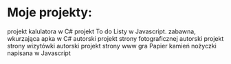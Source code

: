 # Moje projekty:
<ProjectCard title="Kalkulator" link="https://github.com/hakue1990/WSB/blob/master/New%20Calculator.rar" bg="linear-gradient(to right, #D4145A 0%, #FBB03B 100%)">
projekt kalulatora w C#
</ProjectCard>

<ProjectCard title="To do Lista" link="https://github.com/hakue1990/JS/tree/master/Todo-List/Todo%20List" bg="linear-gradient(to left, #D4145A 0%, #FBB03B 100%)">
projekt To do Listy w Javascript.
</ProjectCard>

<ProjectCard title="Hydra virus" link="https://github.com/hakue1990/hck/blob/master/Hydra.rar" bg="linear-gradient(to left, #D4145A 0%, #FBB03B 100%)">
zabawna, wkurzająca apka w C#
</ProjectCard>

<ProjectCard title="autorski projekt strony wizytówki" link="http://marioturobosfotografia.com/" bg="linear-gradient(to left, #D4145A 0%, #FBB03B 100%)">
autorski projekt strony fotograficznej
</ProjectCard>

<ProjectCard title="stron euroekopak.pl" link="http://euroekopak.pl/" bg="linear-gradient(to left, #D4145A 0%, #FBB03B 100%)">
autorski projekt strony wizytówki
</ProjectCard>

<ProjectCard title="autorski projekt strony wizytówki" link="http://www.paniodwnetrz.com.pl/" bg="linear-gradient(to left, #D4145A 0%, #FBB03B 100%)">
autorski projekt strony www
</ProjectCard

<ProjectCard title="Papier kamień nożyczki" link="https://github.com/hakue1990/JS/tree/master/papier%20kamie%C5%84%20no%C5%BCyczki" bg="linear-gradient(to left, #D4145A 0%, #FBB03B 100%)">
gra Papier kamień nożyczki napisana w Javascript
</ProjectCard>

>